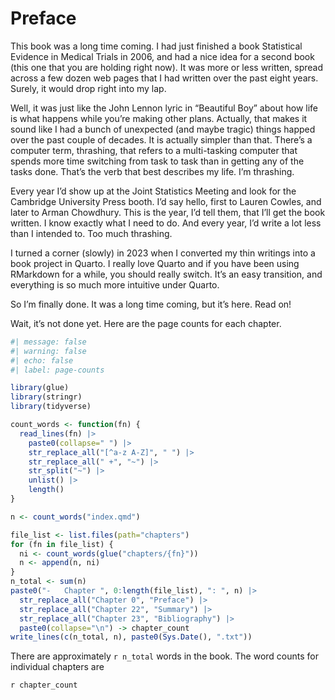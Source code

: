 # Preface {.unnumbered}

This book was a long time coming. I had just finished a book Statistical Evidence in Medical Trials in 2006, and had a nice idea for a second book (this one that you are holding right now). It was more or less written, spread across a few dozen web pages that I had written over the past eight years. Surely, it would drop right into my lap.

Well, it was just like the John Lennon lyric in "Beautiful Boy" about how life is what happens while you're making other plans. Actually, that makes it sound like I had a bunch of unexpected (and maybe tragic) things happed over the past couple of decades. It is actually simpler than that. There's a computer term, thrashing, that refers to a multi-tasking computer that spends more time switching from task to task than in getting any of the tasks done. That's the verb that best describes my life. I'm thrashing.

Every year I'd show up at the Joint Statistics Meeting and look for the Cambridge University Press booth. I'd say hello, first to Lauren Cowles, and later to Arman Chowdhury. This is the year, I'd tell them, that I'll get the book written. I know exactly what I need to do. And every year, I'd write a lot less than I intended to. Too much thrashing.

I turned a corner (slowly) in 2023 when I converted my thin writings into a book project in Quarto. I really love Quarto and if you have been using RMarkdown for a while, you should really switch. It's an easy transition, and everything is so much more intuitive under Quarto.

So I'm finally done. It was a long time coming, but it's here. Read on!

Wait, it's not done yet. Here are the page counts for each chapter.

```r
#| message: false
#| warning: false
#| echo: false
#| label: page-counts

library(glue)
library(stringr)
library(tidyverse)

count_words <- function(fn) {
  read_lines(fn) |>
    paste0(collapse=" ") |>
    str_replace_all("[^a-z A-Z]", " ") |>
    str_replace_all(" +", "~") |> 
    str_split("~") |>
    unlist() |>
    length()
}

n <- count_words("index.qmd")

file_list <- list.files(path="chapters")
for (fn in file_list) {
  ni <- count_words(glue("chapters/{fn}"))
  n <- append(n, ni)
}
n_total <- sum(n)
paste0("-   Chapter ", 0:length(file_list), ": ", n) |>
  str_replace_all("Chapter 0", "Preface") |>
  str_replace_all("Chapter 22", "Summary") |>
  str_replace_all("Chapter 23", "Bibliography") |>
  paste0(collapse="\n") -> chapter_count
write_lines(c(n_total, n), paste0(Sys.Date(), ".txt"))
```

There are approximately `r n_total` words in the book. The word counts for individual chapters are

`r chapter_count`
